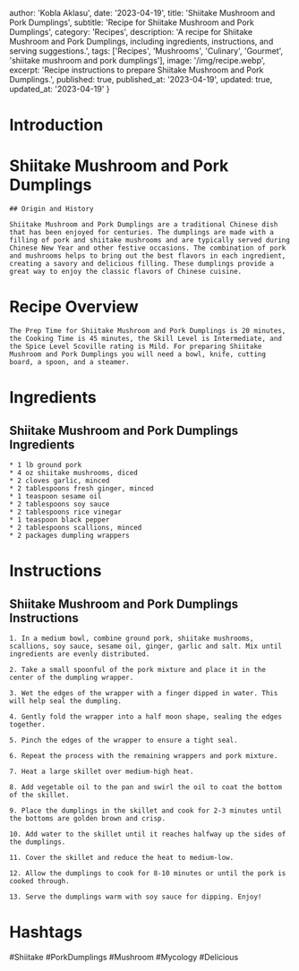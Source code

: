 
  author: 'Kobla Aklasu',
  date: '2023-04-19',
  title: 'Shiitake Mushroom and Pork Dumplings',
  subtitle: 'Recipe for Shiitake Mushroom and Pork Dumplings',
  category: 'Recipes',
  description: 'A recipe for Shiitake Mushroom and Pork Dumplings, including ingredients, instructions, and serving suggestions.',
  tags: ['Recipes', 'Mushrooms', 'Culinary', 'Gourmet', 'shiitake mushroom and pork dumplings'],
  image: '/img/recipe.webp',
  excerpt: 'Recipe instructions to prepare Shiitake Mushroom and Pork Dumplings.',
  published: true,
  published_at: '2023-04-19',
  updated: true,
  updated_at: '2023-04-19'
}


  # Introduction

# Shiitake Mushroom and Pork Dumplings
    
    ## Origin and History
    
    Shiitake Mushroom and Pork Dumplings are a traditional Chinese dish that has been enjoyed for centuries. The dumplings are made with a filling of pork and shiitake mushrooms and are typically served during Chinese New Year and other festive occasions. The combination of pork and mushrooms helps to bring out the best flavors in each ingredient, creating a savory and delicious filling. These dumplings provide a great way to enjoy the classic flavors of Chinese cuisine.

# Recipe Overview

    The Prep Time for Shiitake Mushroom and Pork Dumplings is 20 minutes, the Cooking Time is 45 minutes, the Skill Level is Intermediate, and the Spice Level Scoville rating is Mild. For preparing Shiitake Mushroom and Pork Dumplings you will need a bowl, knife, cutting board, a spoon, and a steamer.

# Ingredients

## Shiitake Mushroom and Pork Dumplings Ingredients
    
    * 1 lb ground pork
    * 4 oz shiitake mushrooms, diced
    * 2 cloves garlic, minced
    * 2 tablespoons fresh ginger, minced
    * 1 teaspoon sesame oil
    * 2 tablespoons soy sauce
    * 2 tablespoons rice vinegar
    * 1 teaspoon black pepper
    * 2 tablespoons scallions, minced
    * 2 packages dumpling wrappers

# Instructions

## Shiitake Mushroom and Pork Dumplings Instructions
    
    1. In a medium bowl, combine ground pork, shiitake mushrooms, scallions, soy sauce, sesame oil, ginger, garlic and salt. Mix until ingredients are evenly distributed. 
    
    2. Take a small spoonful of the pork mixture and place it in the center of the dumpling wrapper.
    
    3. Wet the edges of the wrapper with a finger dipped in water. This will help seal the dumpling.
    
    4. Gently fold the wrapper into a half moon shape, sealing the edges together.
    
    5. Pinch the edges of the wrapper to ensure a tight seal.
    
    6. Repeat the process with the remaining wrappers and pork mixture.
    
    7. Heat a large skillet over medium-high heat. 
    
    8. Add vegetable oil to the pan and swirl the oil to coat the bottom of the skillet. 
    
    9. Place the dumplings in the skillet and cook for 2-3 minutes until the bottoms are golden brown and crisp.
    
    10. Add water to the skillet until it reaches halfway up the sides of the dumplings. 
    
    11. Cover the skillet and reduce the heat to medium-low.
    
    12. Allow the dumplings to cook for 8-10 minutes or until the pork is cooked through.
    
    13. Serve the dumplings warm with soy sauce for dipping. Enjoy!

# Hashtags

#Shiitake #PorkDumplings #Mushroom #Mycology #Delicious



